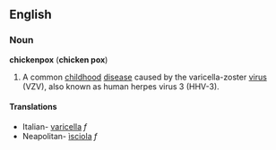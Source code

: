==English==
===Noun===
'''chickenpox''' ('''chicken pox''')
{{wikipedia}}
#  A common [[childhood]] [[disease]] caused by the varicella-zoster [[virus]] (VZV), also known as human herpes virus 3 (HHV-3).

====Translations====
*Italian- [[varicella]] ''f''
*Neapolitan- [[ìsciola]] ''f''